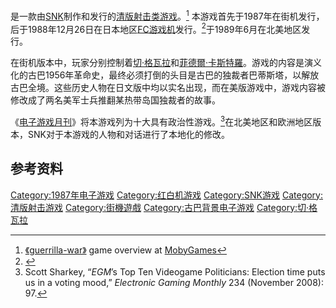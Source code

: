 {{NoteTA
| G1=Games
}}
{{Infobox video game
|title = 古巴战士
|image = 
|image_size = 
|caption = 
|developer = {{collapsible list|title=[[SNK|SNK]]|titlestyle=font-weight:normal;background:transparent;text-align:left|[[SNK|SNK]] (FC/NES)|{{le|Quicksilver Software}} (Apple II, Commodore 64, DOS)|{{le|Ocean Software}} (Amstrad CPC, ZX Spectrum)|{{le|G1M2}} (PlayStation Network)}}
|publisher = {{collapsible list|title=[[SNK|SNK]]|titlestyle=font-weight:normal;background:transparent;text-align:left|[[SNK|SNK]] (FC/NES)|[[Data_East|Data East]] (Apple II, Commodore 64, DOS)|{{le|Imagine Software}} (Amstrad CPC, ZX Spectrum)|[[SNK_Playmore|SNK Playmore]] (PlayStation Network)}}
|producer = Eikichi Kawasaki
|director = Koji Obata
|programmer = Yukio Kaneda
|composer = '''NES version'''<br>Kazuhiro Nishida<br>Yoko Osaka<br>Toshikazu Tanaka
|released = 1987
|genre = [[清版射击游戏|清版射击]]
|modes = [[单人电子游戏|单人]]、[[合作游戏模式|合作]]
|cabinet = 垂直
|display = [[位图|位图]]、垂直方向
|arcade system =
|platforms = {{collapsible list|title=[[街机|街机]]|titlestyle=font-weight:normal;background:transparent;text-align:left|[[Amstrad_CPC|Amstrad CPC]], [[Apple_II|Apple II]], [[Commodore_64|Commodore 64]], [[Nintendo_Entertainment_System|NES]], [[PlayStation_Network|PlayStation Network]], [[ZX_Spectrum|ZX Spectrum]]}} 
}}
{{vgname|古巴战士|ja=ゲバラ|en=Guerrilla War|diff=yes|aka=革命英雄}}是一款由[[SNK|SNK]]制作和发行的[[清版射击类游戏|清版射击类游戏]]。<ref name="mobygames">[http://www.mobygames.com/game/guerrilla-war 《guerrilla-war》] {{Wayback|url=http://www.mobygames.com/game/guerrilla-war |date=20210117135209 }} game overview at [[MobyGames|MobyGames]]</ref> 本游戏首先于1987年在街机发行，后于1988年12月26日在日本地区[[FC游戏机|FC游戏机]]发行。<ref name="gamefaqs">{{cite web| url = http://www.gamefaqs.com/nes/587321-guerrilla-war/data| title = Release information| publisher = [[GameFAQs|GameFAQs]]| date = | accessdate = 2015-12-06| archive-date = 2016-04-11| archive-url = https://web.archive.org/web/20160411212741/http://www.gamefaqs.com/nes/587321-guerrilla-war/data| dead-url = no}}</ref>于1989年6月在北美地区发行。

在街机版本中，玩家分别控制着[[切·格瓦拉|切·格瓦拉]]和[[菲德爾·卡斯特羅|菲德爾·卡斯特羅]]。游戏的内容是演义化的古巴1956年革命史，最终必须打倒的头目是古巴的独裁者巴蒂斯塔，以解放古巴全境。这些历史人物在日文版中均以实名出现，而在美版游戏中，游戏内容被修改成了两名美军士兵推翻某热带岛国独裁者的故事。

《[[电子游戏月刊|电子游戏月刊]]》将本游戏列为十大具有政治性游戏。<ref>Scott Sharkey, “''EGM''’s Top Ten Videogame Politicians: Election time puts us in a voting mood,” ''Electronic Gaming Monthly'' 234 (November 2008): 97.</ref>在北美地区和欧洲地区版本，SNK对于本游戏的人物和对话进行了本地化的修改。

== 参考资料 ==
{{Reflist}}

{{DEFAULTSORT:Guevara}}
[[Category:1987年电子游戏|Category:1987年电子游戏]]
[[Category:红白机游戏|Category:红白机游戏]]
[[Category:SNK游戏|Category:SNK游戏]]
[[Category:清版射击游戏|Category:清版射击游戏]]
[[Category:街機遊戲|Category:街機遊戲]]
[[Category:古巴背景电子游戏|Category:古巴背景电子游戏]]
[[Category:切·格瓦拉|Category:切·格瓦拉]]